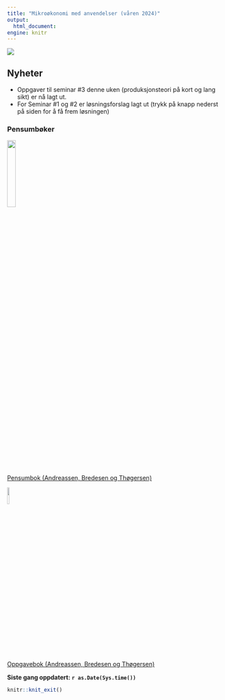 ```yaml
---
title: "Mikroøkonomi med anvendelser (våren 2024)"
output:
  html_document:
engine: knitr
---
```


![](man/figures/abc.jpg)

## Nyheter
- Oppgaver til seminar #3 denne uken (produksjonsteori på kort og lang sikt) er nå lagt ut.
- For Seminar #1 og #2 er løsningsforslag lagt ut (trykk på knapp nederst på siden for å få frem løsningen)

### Pensumbøker

![](man/figures/pensum.jpg){width=20%}
<br>
[Pensumbok (Andreassen, Bredesen og Thøgersen)](https://www.cappelendammundervisning.no/_innforing-i-mikrookonomi-9788202640521)
<br>

![](man/figures/oppgaver.jpg){width=10%}

[Oppgavebok (Andreassen, Bredesen og Thøgersen)](https://www.cappelendammundervisning.no/_innforing-i-mikrookonomi-ovingsoppgaver-med-losningsforslag-9788202656485)
<br>

**Siste gang oppdatert: `r as.Date(Sys.time())`**

```r
knitr::knit_exit()
```


